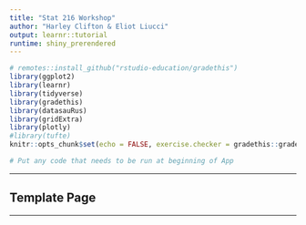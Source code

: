 ```yaml
---
title: "Stat 216 Workshop"
author: "Harley Clifton & Eliot Liucci"
output: learnr::tutorial
runtime: shiny_prerendered
---
```


```r
# remotes::install_github("rstudio-education/gradethis")
library(ggplot2)
library(learnr)
library(tidyverse)
library(gradethis)
library(datasauRus)
library(gridExtra)
library(plotly)
#library(tufte)
knitr::opts_chunk$set(echo = FALSE, exercise.checker = gradethis::grade_learnr)

# Put any code that needs to be run at beginning of App

```



------------

## Template Page

--------------